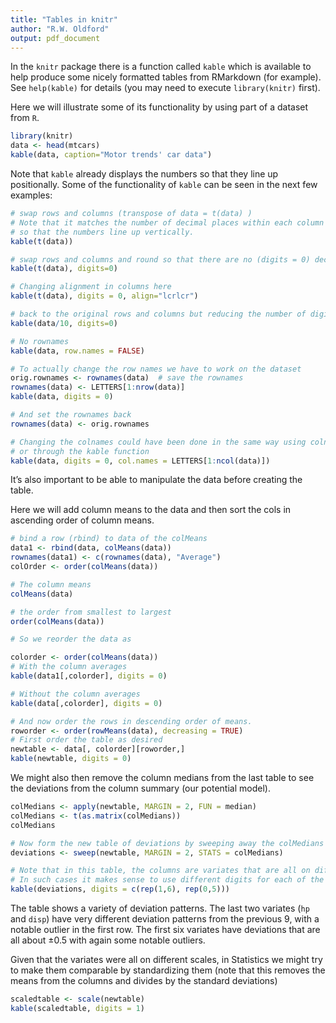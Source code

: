 ```yaml
---
title: "Tables in knitr"
author: "R.W. Oldford"
output: pdf_document
---
```



In the `knitr` package there is a function called `kable` which is available to help 
produce some nicely formatted tables from RMarkdown (for example).  See `help(kable)` for details 
(you may need to execute `library(knitr)` first). 
    
Here we will illustrate some of its functionality by using part of a dataset from `R`.
    
```r
library(knitr)
data <- head(mtcars)
kable(data, caption="Motor trends' car data")
```
    
Note that `kable` already displays the numbers so that they line up positionally.  Some of the functionality of `kable` can be seen in the next few examples:
    
```r
# swap rows and columns (transpose of data = t(data) )
# Note that it matches the number of decimal places within each column 
# so that the numbers line up vertically.
kable(t(data))  

# swap rows and columns and round so that there are no (digits = 0) decimal places
kable(t(data), digits=0)

# Changing alignment in columns here
kable(t(data), digits = 0, align="lcrlcr")

# back to the original rows and columns but reducing the number of digits displayed
kable(data/10, digits=0)

# No rownames
kable(data, row.names = FALSE)

# To actually change the row names we have to work on the dataset
orig.rownames <- rownames(data)  # save the rownames
rownames(data) <- LETTERS[1:nrow(data)]
kable(data, digits = 0)

# And set the rownames back
rownames(data) <- orig.rownames

# Changing the colnames could have been done in the same way using colnames(data)
# or through the kable function
kable(data, digits = 0, col.names = LETTERS[1:ncol(data)])

```

It's also important to be able to manipulate the data before creating the table.

Here we will add column means to the data and then sort the cols in ascending order of column means.

```r
# bind a row (rbind) to data of the colMeans 
data1 <- rbind(data, colMeans(data))
rownames(data1) <- c(rownames(data), "Average")
colOrder <- order(colMeans(data))

# The column means
colMeans(data)

# the order from smallest to largest
order(colMeans(data))

# So we reorder the data as

colorder <- order(colMeans(data))
# With the column averages
kable(data1[,colorder], digits = 0)

# Without the column averages
kable(data[,colorder], digits = 0)

# And now order the rows in descending order of means.
roworder <- order(rowMeans(data), decreasing = TRUE)
# First order the table as desired
newtable <- data[, colorder][roworder,]
kable(newtable, digits = 0)
```

We might also then remove the column medians from the last table to see the deviations from the column summary (our potential model).

```r
colMedians <- apply(newtable, MARGIN = 2, FUN = median)
colMedians <- t(as.matrix(colMedians))
colMedians

# Now form the new table of deviations by sweeping away the colMedians
deviations <- sweep(newtable, MARGIN = 2, STATS = colMedians)

# Note that in this table, the columns are variates that are all on different scales.
# In such cases it makes sense to use different digits for each of the columns.
kable(deviations, digits = c(rep(1,6), rep(0,5)))
```

The table shows a variety of deviation patterns.  The last two variates (`hp` and `disp`) have very different deviation patterns from the previous 9, with a notable outlier in the first row.  The first six variates have deviations that are all about $\pm 0.5$ with again some notable outliers.

Given that the variates were all on different scales, in Statistics we might try to make them comparable by standardizing them (note that this removes the means from the columns and divides by the standard deviations)

```r
scaledtable <- scale(newtable)
kable(scaledtable, digits = 1)

```